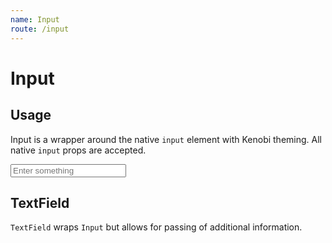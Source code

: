 ```yaml
---
name: Input
route: /input
---
```



# Input

## Usage

Input is a wrapper around the native `input` element with Kenobi theming.
All native `input` props are accepted.

<Playground>
  <Input name="project_language" placeholder="Enter something" />
</Playground>

## TextField

`TextField` wraps `Input` but allows for passing of additional information.

<Playground>
  <TextField
    name="project_language"
    label="A required text input field"
    placeholder="Enter some text...."
    description="Text input description"
    isRequired
    errorMessage="This field is required"
  />
</Playground>
